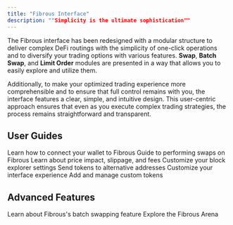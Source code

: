 ```yaml
---
title: "Fibrous Interface"
description: ""Simplicity is the ultimate sophistication""
---
```


The Fibrous interface has been redesigned with a modular structure to deliver complex DeFi routings with the simplicity of one-click operations and to diversify your trading options with various features. **Swap**, **Batch Swap**, and **Limit Order** modules are presented in a way that allows you to easily explore and utilize them.

Additionally, to make your optimized trading experience more comprehensible and to ensure that full control remains with you, the interface features a clear, simple, and intuitive design. This user-centric approach ensures that even as you execute complex trading strategies, the process remains straightforward and transparent.

## User Guides

<CardGroup cols="2">
  <Card title="Connecting Your Wallet" icon="wallet" href="/fibrous-solutions/fibrous-interface/connecting-wallet">
    Learn how to connect your wallet to Fibrous
  </Card>
  <Card title="Swapping on Fibrous" icon="arrow-right-arrow-left" href="/fibrous-solutions/fibrous-interface/swapping">
    Guide to performing swaps on Fibrous
  </Card>
  <Card title="Understanding Price Impact" icon="chart-line" href="/fibrous-solutions/fibrous-interface/price-impact">
    Learn about price impact, slippage, and fees
  </Card>
  <Card title="Changing Block Explorer" icon="cube" href="/fibrous-solutions/fibrous-interface/block-explorer">
    Customize your block explorer settings
  </Card>
</CardGroup>

<CardGroup cols="2">
  <Card title="Receiving Swaps" icon="arrow-down-to-line" href="/fibrous-solutions/fibrous-interface/receiving-swaps">
    Send tokens to alternative addresses
  </Card>
  <Card title="Display Settings" icon="gear" href="/fibrous-solutions/fibrous-interface/display-settings">
    Customize your interface experience
  </Card>
  <Card title="Importing Custom Tokens" icon="coins" href="/fibrous-solutions/fibrous-interface/custom-tokens">
    Add and manage custom tokens
  </Card>
</CardGroup>

## Advanced Features

<CardGroup cols="2">
  <Card title="What Is Batch Swap?" icon="layer-group" href="/fibrous-solutions/fibrous-interface/batch-swap">
    Learn about Fibrous's batch swapping feature
  </Card>
  <Card title="Fibrous Arena" icon="trophy" href="/fibrous-solutions/fibrous-interface/arena">
    Explore the Fibrous Arena
  </Card>
</CardGroup>